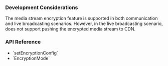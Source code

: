 <PlatformWrapper platform="web">

### Development Considerations

The media stream encryption feature is supported in both communication and live broadcasting scenarios. However, in the live broadcasting scenario, <Vg k="COMPANY" /> does not support pushing the encrypted media stream to CDN.

### API Reference

- <Link to="{{Global.API_REF_WEB_ROOT}}/interfaces/iagorartcclient.html#setencryptionconfig">`setEncryptionConfig`</Link>
- <Link to="{{Global.API_REF_WEB_ROOT}}/globals.html#encryptionmode">`EncryptionMode`</Link>

</PlatformWrapper>
